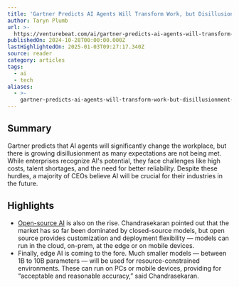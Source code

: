 ```yaml
---
title: 'Gartner Predicts AI Agents Will Transform Work, but Disillusionment Is Growing'
author: Taryn Plumb
url: >-
  https://venturebeat.com/ai/gartner-predicts-ai-agents-will-transform-work-but-disillusionment-is-growing/
publishedOn: 2024-10-28T00:00:00.000Z
lastHighlightedOn: 2025-01-03T09:27:17.340Z
source: reader
category: articles
tags:
  - ai
  - tech
aliases:
  - >-
    gartner-predicts-ai-agents-will-transform-work-but-disillusionment-is-growing
---
```

## Summary

Gartner predicts that AI agents will significantly change the workplace, but there is growing disillusionment as many expectations are not being met. While enterprises recognize AI's potential, they face challenges like high costs, talent shortages, and the need for better reliability. Despite these hurdles, a majority of CEOs believe AI will be crucial for their industries in the future.

## Highlights
- [Open-source AI](https://venturebeat.com/ai/enterprise-ai-adoption-surges-as-organizations-shift-from-experimentation-to-implementation/) is also on the rise. Chandrasekaran pointed out that the market has so far been dominated by closed-source models, but open source provides customization and deployment flexibility — models can run in the cloud, on-prem, at the edge or on mobile devices.
- Finally, edge AI is coming to the fore. Much smaller models — between 1B to 10B parameters — will be used for resource-constrained environments. These can run on PCs or mobile devices, providing for “acceptable and reasonable accuracy,” said Chandrasekaran.
